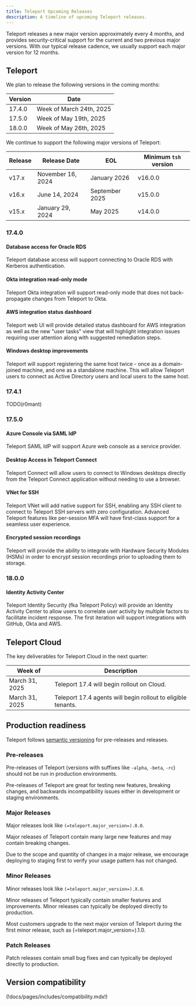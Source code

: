 ```yaml
---
title: Teleport Upcoming Releases
description: A timeline of upcoming Teleport releases.
---
```


Teleport releases a new major version approximately every 4 months, and provides
security-critical support for the current and two previous major versions. With
our typical release cadence, we usually support each major version for 12
months.

## Teleport

We plan to release the following versions in the coming months:

| Version | Date                        |
|---------|-----------------------------|
| 17.4.0  | Week of March 24th, 2025    |
| 17.5.0  | Week of May 19th, 2025      |
| 18.0.0  | Week of May 26th, 2025      |

We continue to support the following major versions of Teleport:

| Release | Release Date      | EOL            | Minimum `tsh` version |
|---------|-------------------|----------------|-----------------------|
| v17.x   | November 16, 2024 | January 2026   | v16.0.0               |
| v16.x   | June 14, 2024     | September 2025 | v15.0.0               |
| v15.x   | January 29, 2024  | May 2025       | v14.0.0               |

### 17.4.0

#### Database access for Oracle RDS

Teleport database access will support connecting to Oracle RDS with Kerberos
authentication.

#### Okta integration read-only mode

Teleport Okta integration will support read-only mode that does not back-propagate
changes from Teleport to Okta.

#### AWS integration status dashboard

Teleport web UI will provide detailed status dashboard for AWS integration as
well as the new "user tasks" view that will highlight integration issues requiring
user attention along with suggested remediation steps.

#### Windows desktop improvements

Teleport will support registering the same host twice - once as a domain-joined
machine, and one as a standalone machine. This will allow Teleport users to connect
as Active Directory users and local users to the same host.

### 17.4.1

TODO(r0mant)

### 17.5.0

#### Azure Console via SAML IdP

Teleport SAML IdP will support Azure web console as a service provider.

#### Desktop Access in Teleport Connect

Teleport Connect will allow users to connect to Windows desktops directly from
the Teleport Connect application without needing to use a browser.

#### VNet for SSH

Teleport VNet will add native support for SSH, enabling any SSH client to connect
to Teleport SSH servers with zero configuration. Advanced Teleport features like
per-session MFA will have first-class support for a seamless user experience.

#### Encrypted session recordings

Teleport will provide the ability to integrate with Hardware Security Modules
(HSMs) in order to encrypt session recordings prior to uploading them to storage.

### 18.0.0

#### Identity Activity Center

Teleport Identity Security (fka Teleport Policy) will provide an Identity Activity
Center to allow users to correlate user activity by multiple factors to facilitate
incident response. The first iteration will support integrations with GitHub, Okta
and AWS.

## Teleport Cloud

The key deliverables for Teleport Cloud in the next quarter:

| Week of               | Description                                                    |
|-----------------------|----------------------------------------------------------------|
| March 31, 2025        | Teleport 17.4 will begin rollout on Cloud.                      |
| March 31, 2025        | Teleport 17.4 agents will begin rollout to eligible tenants.    |

## Production readiness

Teleport follows [semantic versioning](https://semver.org) for pre-releases and
releases.

### Pre-releases

Pre-releases of Teleport (versions with suffixes like `-alpha`, `-beta`, `-rc`)
should not be run in production environments.

Pre-releases of Teleport are great for testing new features, breaking changes,
and backwards incompatibility issues either in development or staging
environments.

### Major Releases

Major releases look like `(=teleport.major_version=).0.0`.

Major releases of Teleport contain many large new features and may contain
breaking changes.

Due to the scope and quantity of changes in a major release, we encourage
deploying to staging first to verify your usage pattern has not changed.

### Minor Releases

Minor releases look like `(=teleport.major_version=).X.0`.

Minor releases of Teleport typically contain smaller features and improvements.
Minor releases can typically be deployed directly to production.

Most customers upgrade to the next major version of Teleport during the first
minor release, such as (=teleport.major_version=).1.0.

### Patch Releases

Patch releases contain small bug fixes and can typically be deployed directly
to production.

## Version compatibility

(!docs/pages/includes/compatibility.mdx!)

